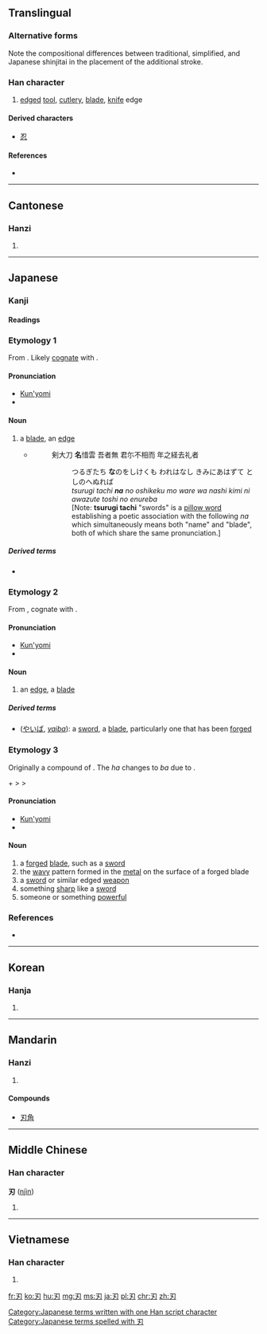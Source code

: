 {{also|刄}}
==Translingual==
{{ja-forms|刃|刃|刃}}

===Alternative forms===
Note the compositional differences between traditional, simplified, and Japanese shinjitai in the placement of the additional stroke.

===Han character===
{{Han char|rn=18|rad=刀|as=01|sn=3|four=1742<sub>0</sub>|canj=尸竹戈 (SHI)|ids=⿹[[刀]][[丿]]}}

# [[edge]]d [[tool]], [[cutlery]], [[blade]], [[knife]] edge

====Derived characters====
* [[忍]]

====References====
* {{Han ref|kx=0136.020|dkj=01850|dj=0304.070|hdz=10320.030|uh=5203|ud=20995|bh=A462|bd=42082}}

----

==Cantonese==

===Hanzi===
{{yue-hanzi|jyut=[[jan6]]|y=yan6}}

# {{defn|lang=yue|sort=刀01}}

----

==Japanese==
{{wikipedia|lang=ja}}
{{wikipedia|Blade}}

===Kanji===
{{ja-kanji|grade=c|rs=刀01}}

====Readings====
{{ja-readings
|goon=[[にん]] (nin)
|kanon=[[じん]] (jin)
|kun=[[は]] (ha), [[な]] (na), [[やいば]] (yaiba), {{qualifier|rare}} [[きる|き-る]] (ki-ru)
|nanori=[[ち]] (chi), [[と]] (to)
}}

===Etymology 1===
From {{etyl|ojp|ja|sort=な}}.  Likely [[cognate]] with {{etyl|ko|-}} {{term|lang=ko|날||blade}}.

====Pronunciation====
* [[訓読み|Kun'yomi]]
* {{IPA|lang=ja|/na/|[nä]}}

====Noun====
{{ja-noun|k|hira=な|rom=na}}

# {{context|lang=ja|sort=な|obsolete}} a [[blade]], an [[edge]]
#* {{RQ:Man'yōshū|4|616}}
#*: 剣大刀 '''名'''惜雲 吾者無 君尓不相而 年之経去礼者
#*:: つるぎたち '''な'''のをしけくも われはなし きみにあはずて としのへぬれば
#*:: ''tsurugi tachi '''na''' no oshikeku mo ware wa nashi kimi ni awazute toshi no enureba''
#*:: [Note: '''tsurugi tachi''' "swords" is a [[w:Makurakotoba|pillow word]] establishing a poetic association with the following ''na'' which simultaneously means both "name" and "blade", both of which share the same pronunciation.]

=====Derived terms=====
* {{ja-l|刀|かたな|katana}}

===Etymology 2===
From {{etyl|ojp|ja|sort=は}}, cognate with {{term|lang=ja|歯|tr=ha||tooth}}.

====Pronunciation====
* [[訓読み|Kun'yomi]]
* {{IPA|lang=ja|/ha/|[hä]}}

====Noun====
{{ja-noun|k|hira=は|rom=ha}}

# an [[edge]], a [[blade]]

=====Derived terms=====
* {{lang|ja|刃}} ([[やいば]], ''[[yaiba#Japanese|yaiba]]''): a [[sword]], a [[blade]], particularly one that has been [[forged]]

===Etymology 3===
Originally a compound of {{compound|lang=ja|sort=やいば|焼き|tr1=yaki|t1=burned, fired|刃|tr2=ha|t2=edge, blade}}.  The ''ha'' changes to ''ba'' due to {{rendaku|やいば}}.

{{IPAchar|/jaki/}} + {{IPAchar|/ha/}} > {{IPAchar|/jakiba/}} > {{IPAchar|/jaiba/}}

====Pronunciation====
* [[訓読み|Kun'yomi]]
* {{IPA|lang=ja|/ja.i.ba/|[jäibä]}}

====Noun====
{{ja-noun|k|hira=やいば|rom=yaiba}}

# a [[forged]] [[blade]], such as a [[sword]]
# the [[wavy]] pattern formed in the [[metal]] on the surface of a forged blade
# a [[sword]] or similar edged [[weapon]]
# something [[sharp]] like a [[sword]]
# someone or something [[powerful]]

===References===
* {{R:Man'yōshū 1}}

[[Category:Japanese terms written with one Han script character]]
[[Category:Japanese terms spelled with 刃]]
----

==Korean==

===Hanja===
{{ko-hanja|hangeul=인|rv=in|mr=in}}

# {{defn|lang=ko|sort=刀01}}

----

==Mandarin==

===Hanzi===
{{cmn-hanzi|pin=[[rèn]] ([[ren4]])|wg=jen<sup>4</sup>}}

# {{defn|lang=cmn|sort=刀01}}

====Compounds====
* [[刃角]]

----

==Middle Chinese==

===Han character===
'''刃''' ([[njìn]])

# {{defn|lang=ltc|sort=刀01}}

----

==Vietnamese==

===Han character===
{{vi-hantu|[[nhận]], [[nhẫn]], [[nhấn]]|rs=刀01}}

# {{defn|lang=vi|sort=刀01}}

[[fr:刃]]
[[ko:刃]]
[[hu:刃]]
[[mg:刃]]
[[ms:刃]]
[[ja:刃]]
[[pl:刃]]
[[chr:刃]]
[[zh:刃]]